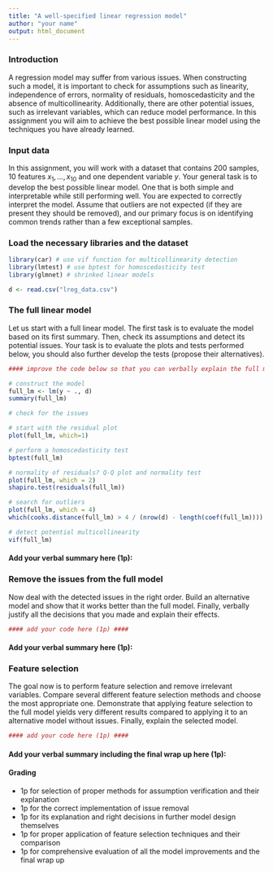 ```yaml
---
title: "A well-specified linear regression model"
author: "your name"
output: html_document
---
```


### Introduction
A regression model may suffer from various issues. When constructing such a model, it is important to check for assumptions such as linearity, independence of errors, normality of residuals, homoscedasticity and the absence of multicollinearity. Additionally, there are other potential issues, such as irrelevant variables, which can reduce model performance. In this assignment you will aim to achieve the best possible linear model using the techniques you have already learned.

### Input data 
In this assignment, you will work with a dataset that contains 200 samples, 10 features $x_1,\dots,x_{10}$ and one dependent variable $y$. Your general task is to develop the best possible linear model. One that is both simple and interpretable while still performing well. You are expected to correctly interpret the model. Assume that outliers are not expected (if they are present they should be removed), and our primary focus is on identifying common trends rather than a few exceptional samples.

### Load the necessary libraries and the dataset
```r
library(car) # use vif function for multicollinearity detection
library(lmtest) # use bptest for homoscedasticity test
library(glmnet) # shrinked linear models

d <- read.csv("lreg_data.csv")
```

### The full linear model
Let us start with a full linear model. The first task is to evaluate the model based on its first summary. Then, check its assumptions and detect its potential issues. Your task is to evaluate the plots and tests performed below, you should also further develop the tests (propose their alternatives).  

```r
#### improve the code below so that you can verbally explain the full model ####

# construct the model
full_lm <- lm(y ~ ., d)
summary(full_lm)

# check for the issues

# start with the residual plot
plot(full_lm, which=1)

# perform a homoscedasticity test
bptest(full_lm)

# normality of residuals? Q-Q plot and normality test
plot(full_lm, which = 2)  
shapiro.test(residuals(full_lm))

# search for outliers
plot(full_lm, which = 4)
which(cooks.distance(full_lm) > 4 / (nrow(d) - length(coef(full_lm))))

# detect potential multicollinearity
vif(full_lm)
```
#### Add your verbal summary here (1p): 



### Remove the issues from the full model

Now deal with the detected issues in the right order. Build an alternative model and show that it works better than the full model. Finally, verbally justify all the decisions that you made and explain their effects.

```r
#### add your code here (1p) ####

```
#### Add your verbal summary here (1p): 



### Feature selection
The goal now is to perform feature selection and remove irrelevant variables. Compare several different feature selection methods and choose the most appropriate one. Demonstrate that applying feature selection to the full model yields very different results compared to applying it to an alternative model without issues. Finally, explain the selected model.

```r
#### add your code here (1p) #### 

```
#### Add your verbal summary including the final wrap up here (1p): 

#### Grading 
+ 1p for selection of proper methods for assumption verification and their explanation
+ 1p for the correct implementation of issue removal
+ 1p for its explanation and right decisions in further model design themselves
+ 1p for proper application of feature selection techniques and their comparison 
+ 1p for comprehensive evaluation of all the model improvements and the final wrap up


